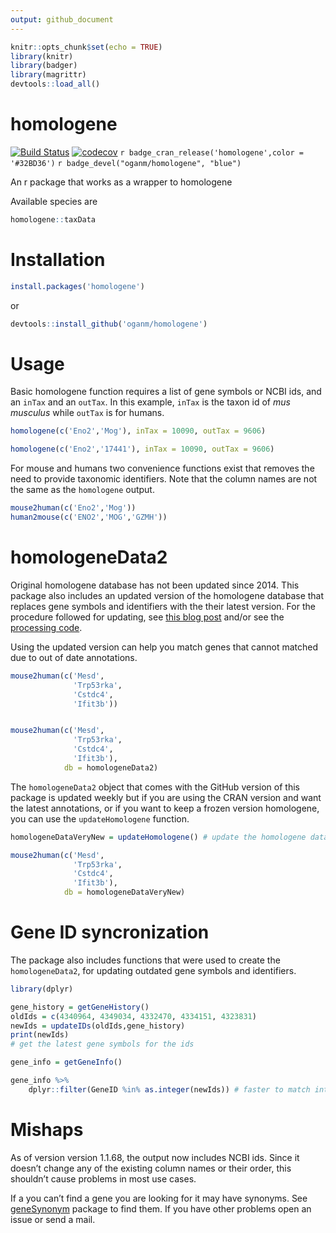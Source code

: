 ```yaml
---
output: github_document
---
```

```r
knitr::opts_chunk$set(echo = TRUE)
library(knitr)
library(badger)
library(magrittr)
devtools::load_all()
```

# homologene
[![Build Status](https://travis-ci.org/oganm/homologene.svg?branch=master)](https://travis-ci.org/oganm/homologene) [![codecov](https://codecov.io/gh/oganm/homologene/branch/master/graph/badge.svg)](https://codecov.io/gh/oganm/homologene) `r badge_cran_release('homologene',color = '#32BD36')` `r badge_devel("oganm/homologene", "blue")`

An r package that works as a wrapper to homologene

Available species are

```r
homologene::taxData
```

Installation
============
```r
install.packages('homologene')
```

or

```r
devtools::install_github('oganm/homologene')
```

Usage
===========
Basic homologene function requires a list of gene symbols or NCBI ids, and an `inTax` and an `outTax`. In this example, `inTax` is the taxon id of *mus musculus* while `outTax` is for humans.
```r
homologene(c('Eno2','Mog'), inTax = 10090, outTax = 9606)

homologene(c('Eno2','17441'), inTax = 10090, outTax = 9606)
```

For mouse and humans two convenience functions exist that removes the need to provide taxonomic identifiers. Note that the column names are not the same as the `homologene` output.
```r
mouse2human(c('Eno2','Mog'))
human2mouse(c('ENO2','MOG','GZMH'))
```


homologeneData2
=================
Original homologene database has not been updated since 2014.
This package also includes an updated version of the homologene database that
replaces gene symbols and identifiers with the their latest version. For the procedure followed for updating,
see [this blog post](https://oganm.com/homologene-update/) and/or see the [processing code](R/updateHomologene.R).

Using the updated version can help you match genes that cannot matched due to out of date annotations.


```r
mouse2human(c('Mesd',
              'Trp53rka',
              'Cstdc4',
              'Ifit3b'))


mouse2human(c('Mesd',
              'Trp53rka',
              'Cstdc4',
              'Ifit3b'),
            db = homologeneData2)
```


The `homologeneData2` object that comes with the GitHub version of this package
is updated weekly but if you are using the CRAN version and want the latest
annotations, or if you want to keep
a frozen version homologene, you can use the `updateHomologene` function.


```r
homologeneDataVeryNew = updateHomologene() # update the homologene database with the latest identifiers

mouse2human(c('Mesd',
              'Trp53rka',
              'Cstdc4',
              'Ifit3b'),
            db = homologeneDataVeryNew)

```


Gene ID syncronization
=========================

The package also includes functions that were used to create the `homologeneData2`, for updating outdated gene symbols and identifiers.

```r
library(dplyr)

gene_history = getGeneHistory()
oldIds = c(4340964, 4349034, 4332470, 4334151, 4323831)
newIds = updateIDs(oldIds,gene_history)
print(newIds)
# get the latest gene symbols for the ids

gene_info = getGeneInfo()

gene_info %>%
    dplyr::filter(GeneID %in% as.integer(newIds)) # faster to match integers

```


Mishaps
=================
As of version version 1.1.68, the output now includes NCBI ids. Since it doesn't change any of the existing column names or their order, this shouldn't cause problems in most use cases.

If a you can't find a gene you are looking for it may have synonyms. See [geneSynonym](https://github.com/oganm/geneSynonym.git) package to find them. If you have other problems open an issue or send a mail.
